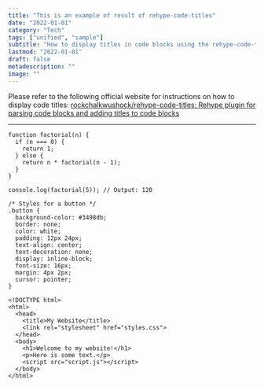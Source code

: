 ```yaml
---
title: "This is an example of result of rehype-code-titles"
date: "2022-01-01"
category: "Tech"
tags: ["unified", "sample"]
subtitle: "How to display titles in code blocks using the rehype-code-titles"
lastmod: "2022-01-01"
draft: false
metadescription: ""
image: ""
---
```


Please refer to the following official website for instructions on how to display code titles:
[rockchalkwushock/rehype-code-titles: Rehype plugin for parsing code blocks and adding titles to code blocks](https://github.com/rockchalkwushock/rehype-code-rockchalkwushock/rehype-code-titles)

---

```javascript:JavaScript
function factorial(n) {
  if (n === 0) {
    return 1;
  } else {
    return n * factorial(n - 1);
  }
}

console.log(factorial(5)); // Output: 120
```

```css:CSS
/* Styles for a button */
.button {
  background-color: #3498db;
  border: none;
  color: white;
  padding: 12px 24px;
  text-align: center;
  text-decoration: none;
  display: inline-block;
  font-size: 16px;
  margin: 4px 2px;
  cursor: pointer;
}
```

```html:html
<!DOCTYPE html>
<html>
  <head>
    <title>My Website</title>
    <link rel="stylesheet" href="styles.css">
  </head>
  <body>
    <h1>Welcome to my website!</h1>
    <p>Here is some text.</p>
    <script src="script.js"></script>
  </body>
</html>
```
